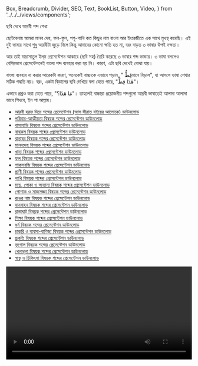   Box,
  Breadcrumb,
  Divider,
  SEO,
  Text,
  BookList,
  Button,
  Video,
} from '../../../views/components';

<SEO pageTitle="ছবি দেখে আরবী শব্দ শেখা" />
<Box maxWidth={960} margin="0 auto" padding={{ xs: 3, sm: 4 }}>

<Text variant="h2" textAlign="center">
  ছবি দেখে আরবী শব্দ শেখা
</Text>
<Divider />
<Breadcrumb
  links={[
    { url: '/', name: 'নীড়পাতা' },
    { url: '/study-materials/', name: 'শিক্ষাপোকরণ' },
    { url: '/study-materials/arabic', name: 'আরবী' },
  ]}
/>
<Divider />

ছোটবেলায় আমরা মানব দেহ, ফল-ফুল, পশু-পাখি কত কিছুর নাম বাংলা আর ইংরেজীতে এক সাথে মুখস্থ করেছি। এই দুই ভাষার সাথে শুধু আরবীটা জুড়ে দিলে কিন্তু আমাদের কোনো ক্ষতি হত না, বরং বাড়ত ৩ ভাষার উপই দক্ষতা।

আর তাই মাদ্রাসাতুল ইল্‌ম প্রেসেন্টেশন আকারে (ছবি সহ) তৈরি করেছে ৩ ভাষার শব্দ ভান্ডার। ৩ ভাষা বললেও বেশিরভাগ প্রেসেন্টেশনেই বাংলা শব্দ ব্যবহার করা হয় নি। কারণ, এটা ছবি দেখেই বোঝা যায়।

বাংলা ব্যবহার না করার আরেকটা কারণ, অনেকেই বাচ্চাকে এভাবে পড়ান, " قِطٌّমানে বিড়াল", যা আসলে ভাষা শেখার সঠিক পদ্ধতি নয়। বরং, একটা বিড়ালের ছবি দেখিয়ে বলা যেতে পারে, "هٰذَا قِطٌّ"।

এভাবে প্রশ্নও করা যেতে পারে, "مَا هَذَا؟"। তাহলেই বাচ্চারা প্রয়োজনীয় শব্দগুলো আরবী ভাষাতেই আলাদা আলাদা ভাবে শিখবে, ইন শা আল্লাহ।

- [আরবী হরফ দিয়ে শব্দের প্রেসেন্টেশন (আস সীরাত বইয়ের আলোকে) ডাউনলোড](https://docs.google.com/presentation/d/1bVOurJIRBmKorW0jKQe4Roon1j5ToOFt/edit?usp=sharing&ouid=106179897632712562234&rtpof=true&sd=true)
- [পরিবার-আত্মীয়তা বিষয়ক শব্দের প্রেসেন্টেশন ডাউনলোড](https://docs.google.com/presentation/d/1tymflpdl9L8i0lH0f6BDmc7AwDfhUamT/edit?usp=sharing&ouid=106179897632712562234&rtpof=true&sd=true)
- [বাসাবাড়ি বিষয়ক শব্দের প্রেসেন্টেশন ডাউনলোড](https://docs.google.com/presentation/d/1MtJirwhf47gWR1Q99HjzBPLtG6Dx2PwD/edit?usp=sharing&ouid=106179897632712562234&rtpof=true&sd=true)
- [বাথরুম বিষয়ক শব্দের প্রেসেন্টেশন ডাউনলোড](https://docs.google.com/presentation/d/1aVmuAim5-M13Esa7xNDDsJkRASo2OOGV/edit?usp=sharing&ouid=106179897632712562234&rtpof=true&sd=true)
- [রান্নাঘর বিষয়ক শব্দের প্রেসেন্টেশন ডাউনলোড](https://docs.google.com/presentation/d/1Z_EL7Rv6eYE-YPTDxZzu35bQGmWZaNsc/edit?usp=sharing&ouid=106179897632712562234&rtpof=true&sd=true)
- [মানবদেহ বিষয়ক শব্দের প্রেসেন্টেশন ডাউনলোড](https://docs.google.com/presentation/d/1v26fFgChNagUhLCJ5WiQ1F-Cl7bZkH2a/edit?usp=sharing&ouid=106179897632712562234&rtpof=true&sd=true)
- [খাদ্য বিষয়ক শব্দের প্রেসেন্টেশন ডাউনলোড](https://docs.google.com/presentation/d/1lSXNJyh2_6nX41te-xAldcRud1Oa3afD/edit?usp=sharing&ouid=106179897632712562234&rtpof=true&sd=true)
- [ফল বিষয়ক শব্দের প্রেসেন্টেশন ডাউনলোড](https://docs.google.com/presentation/d/16WYyQnrw9LQoUWXoa1YOthN2KSN8gxHB/edit?usp=sharing&ouid=106179897632712562234&rtpof=true&sd=true)
- [শাকসবজি বিষয়ক শব্দের প্রেসেন্টেশন ডাউনলোড](https://docs.google.com/presentation/d/1sZ04fgn-U8ANk7Gze8CdcCi8mdUoTt9P/edit?usp=sharing&ouid=106179897632712562234&rtpof=true&sd=true)
- [প্রাণী বিষয়ক শব্দের প্রেসেন্টেশন ডাউনলোড](https://docs.google.com/presentation/d/1pblm2w3Cq9yK_Cmeo3Ye9AUcUjXCxoFW/edit?usp=sharing&ouid=106179897632712562234&rtpof=true&sd=true)
- [পাখি বিষয়ক শব্দের প্রেসেন্টেশন ডাউনলোড](https://docs.google.com/presentation/d/1nA7gLLP_nb_ZClkea2ttR5vOhAjP4g8U/edit?usp=sharing&ouid=106179897632712562234&rtpof=true&sd=true)
- [মাছ, পোকা ও অন্যান্য বিষয়ক শব্দের প্রেসেন্টেশন ডাউনলোড](https://docs.google.com/presentation/d/1wxWCPyrVYVfAGIeyEflBkfq7AbiQfU8G/edit?usp=sharing&ouid=106179897632712562234&rtpof=true&sd=true)
- [পোশাক ও সাজসজ্জা বিষয়ক শব্দের প্রেসেন্টেশন ডাউনলোড](https://docs.google.com/presentation/d/1En5bqqVbenV5rmWYm3EF5-LBSdY8hK8K/edit?usp=sharing&ouid=106179897632712562234&rtpof=true&sd=true)
- [রঙের নাম বিষয়ক শব্দের প্রেসেন্টেশন ডাউনলোড](https://docs.google.com/presentation/d/1JHcRFtC-E-8rPnwOhlG28jrH7gpw3geP/edit?usp=sharing&ouid=106179897632712562234&rtpof=true&sd=true)
- [যানবাহন বিষয়ক শব্দের প্রেসেন্টেশন ডাউনলোড](https://docs.google.com/presentation/d/1uFTIM5A5lhceZYLgL2EaflWzSGXvJQ6c/edit?usp=sharing&ouid=106179897632712562234&rtpof=true&sd=true)
- [রাস্তাঘাট বিষয়ক শব্দের প্রেসেন্টেশন ডাউনলোড](https://docs.google.com/presentation/d/1t0fw8VcSeMOShh1nLHxusz7aeSE7_5DE/edit?usp=sharing&ouid=106179897632712562234&rtpof=true&sd=true)
- [শিক্ষা বিষয়ক শব্দের প্রেসেন্টেশন ডাউনলোড](https://docs.google.com/presentation/d/1xQ6SI0L_mwTzgz-_sAUc6ciwREH_tFek/edit?usp=sharing&ouid=106179897632712562234&rtpof=true&sd=true)
- [ধর্ম বিষয়ক শব্দের প্রেসেন্টেশন ডাউনলোড](https://docs.google.com/presentation/d/1VqlY2mJwl1yxPiDu-80vqkNKxiwZ7tpr/edit?usp=sharing&ouid=106179897632712562234&rtpof=true&sd=true)
- [চাকরি ও ব্যবসা-বাণিজ্য বিষয়ক শব্দের প্রেসেন্টেশন ডাউনলোড](https://docs.google.com/presentation/d/1HlEuMNjwfugRAegKnp8-PYxaLKi-KZZX/edit?usp=sharing&ouid=106179897632712562234&rtpof=true&sd=true)
- [প্রকৃতি বিষয়ক শব্দের প্রেসেন্টেশন ডাউনলোড](https://docs.google.com/presentation/d/1POGD259_lkdxt6rmGzNlAUB3NAsGyPdB/edit?usp=sharing&ouid=106179897632712562234&rtpof=true&sd=true)
- [ভূগোল বিষয়ক শব্দের প্রেসেন্টেশন ডাউনলোড](https://docs.google.com/presentation/d/1FW20BQsNNoCtmZFk87ZxU7XJS2Bbrrd4/edit?usp=sharing&ouid=106179897632712562234&rtpof=true&sd=true)
- [খেলাধূলা বিষয়ক শব্দের প্রেসেন্টেশন ডাউনলোড](https://docs.google.com/presentation/d/181009BiTEVG9xLlGfxNZ6HjYn1uR6SVN/edit?usp=sharing&ouid=106179897632712562234&rtpof=true&sd=true)
- [স্বাস্থ ও চিকিৎসা বিষয়ক শব্দের প্রেসেন্টেশন ডাউনলোড](https://docs.google.com/presentation/d/18T4mCg_NM4oAQPycw_tIgJdtGaL2a_as/edit?usp=sharing&ouid=106179897632712562234&rtpof=true&sd=true)

<Video
  videoSrcURL="https://www.youtube.com/embed/videoseries?list=PLN6GIGge5un9gKYMXvM0YtQrlO5_TlxGA"
  videoTitle="Arabic Words with English Meaning and Pictures"
  frameWidth="720px"
  frameHeight="504px"
  width="100%"
  mt={4}
/>

</Box>
